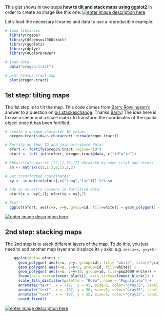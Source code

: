 
This gist shows in two steps **how to tilt and stack maps using ggplot2** in order to create an image like this one:
[![enter image description here][1]][1]

Let's load the necessary libraries and data to use a reproducible example:
``` r
# load libraries
  library(rgeos)
  library(UScensus2000tract)
  library(ggplot2)
  library(dplyr)
  library(RColorBrewer)

# load data
  data("oregon.tract")

# plot Census Tract map
  plot(oregon.tract)
```

## 1st step: tilting maps
The 1st step is to tilt the map. This code comes from [Barry Rowlingson's](http://barry.rowlingson.com/) answer to a question on [gis.stackexchange](http://gis.stackexchange.com/questions/189490/plot-tilted-map-in-r). Thanks [Barry](https://twitter.com/geospacedman)! The idea here is to use a shear and a scale matrix to transform the coordinates of the spatial object once it has been fortified.

```r
# create a unique character ID value:
  oregon.tract$id=as.character(1:nrow(oregon.tract))

# Fortify on that ID and join attribute data:
  ofort <- fortify(oregon.tract,region="id")
  ofort <- left_join(ofort, oregon.tract@data, c("id"="id"))

# Shear/scale matrix [[2,1],[0,1]] obtained by some trial and error:
  sm <- matrix(c(2,1.2,0,1),2,2)

# Get transformed coordinates:
  xy <- as.matrix(ofort[,c("long","lat")]) %*% sm

# Add xy as extra columns in fortified data:
  ofort$x <- xy[,1]; ofort$y = xy[,2]

# Plot !
  ggplot(ofort, aes(x=x, y=y, group=id, fill=white)) + geom_polygon() + coord_fixed()
```
[![enter image description here][2]][2]


## 2nd step: stacking maps
The 2nd step is to stack different layers of the map. To do this, you just need to add another map layer and displace its `y` axis: e.g. `aes(x=x, y=y+5)` :

```r
    ggplot(data= ofort) + 
      geom_polygon( aes(x=x, y=y, group=id), fill= "white", color="gray30") + # layer 1
      geom_polygon( aes(x=x, y=y+5, group=id, fill=white)) +                  # layer 2
      geom_polygon( aes(x=x, y=y+10, group=id, fill=pop2000-white)) +         # layer 3
      theme(axis.text=element_blank(), axis.ticks=element_blank()) +
      scale_fill_distiller(palette = "RdBu", name = "Population") +
      annotate("text", x = -197, y = 45, size=5, color="gray35", label = "Census tracts") + # layer 1
      annotate("text", x = -197, y = 50, size=5, color="gray35", label = "White") +         # layer 2
      annotate("text", x = -197, y = 55, size=5, color="gray35", label = "Non-white") +     # layer 3
      coord_fixed()
```
[![enter image description here][1]][1]



  [1]: http://i.stack.imgur.com/3lbAT.png
  [2]: http://i.stack.imgur.com/kU1nZ.png
